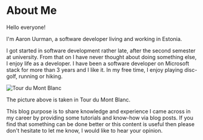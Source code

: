 # About Me

Hello everyone!


I'm Aaron Uurman, a software developer living and working in Estonia.

I got started in software development rather late,
after the second semester at university.
From that on I have never thought about doing something else,
I enjoy life as a developer. 
I have been a software developer on Microsoft stack for more than 3 years and I like it.
In my free time, I enjoy playing disc-golf, running or hiking.

![Tour du Mont Blanc](./mont_blanc.jpg)

The picture above is taken in Tour du Mont Blanc.

This blog purpose is to share knowledge and experience 
I came across in my career by providing some tutorials and know-how via blog posts.
If you find that something can be done better or 
this content is useful then please don't hesitate to let me know, 
I would like to hear your opinion.